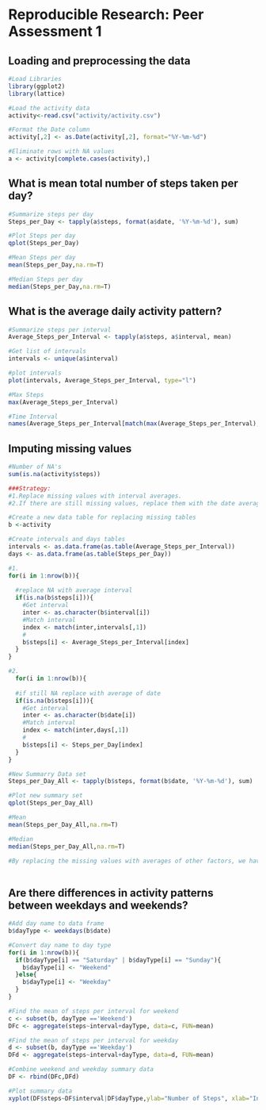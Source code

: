 # Reproducible Research: Peer Assessment 1


## Loading and preprocessing the data
```r
#Load Libraries
library(ggplot2)
library(lattice)

#Load the activity data
activity<-read.csv("activity/activity.csv")

#Format the Date column
activity[,2] <- as.Date(activity[,2], format="%Y-%m-%d")

#Eliminate rows with NA values
a <- activity[complete.cases(activity),]

```



## What is mean total number of steps taken per day?
```r

#Summarize steps per day
Steps_per_Day <- tapply(a$steps, format(a$date, '%Y-%m-%d'), sum) 

#Plot Steps per day
qplot(Steps_per_Day)

#Mean Steps per day
mean(Steps_per_Day,na.rm=T)

#Median Steps per day
median(Steps_per_Day,na.rm=T)

```



## What is the average daily activity pattern?

```r
#Summarize steps per interval
Average_Steps_per_Interval <- tapply(a$steps, a$interval, mean)

#Get list of intervals
intervals <- unique(a$interval)

#plot intervals
plot(intervals, Average_Steps_per_Interval, type="l")

#Max Steps
max(Average_Steps_per_Interval)

#Time Interval
names(Average_Steps_per_Interval[match(max(Average_Steps_per_Interval),Average_Steps_per_Interval)])

```



## Imputing missing values

```r

#Number of NA's
sum(is.na(activity$steps))

###Strategy: 
#1.Replace missing values with interval averages. 
#2.If there are still missing values, replace them with the date average

#Create a new data table for replacing missing tables
b <-activity

#Create intervals and days tables
intervals <- as.data.frame(as.table(Average_Steps_per_Interval))
days <- as.data.frame(as.table(Steps_per_Day))

#1.
for(i in 1:nrow(b)){
  
  #replace NA with average interval
  if(is.na(b$steps[i])){
    #Get interval
    inter <- as.character(b$interval[i])
    #Match interval
    index <- match(inter,intervals[,1])
    #
    b$steps[i] <- Average_Steps_per_Interval[index]
  }
}

#2.
  for(i in 1:nrow(b)){
  
  #if still NA replace with average of date
  if(is.na(b$steps[i])){
    #Get interval
    inter <- as.character(b$date[i])
    #Match interval
    index <- match(inter,days[,1])
    #
    b$steps[i] <- Steps_per_Day[index]
  }
}

#New Summarry Data set
Steps_per_Day_All <- tapply(b$steps, format(b$date, '%Y-%m-%d'), sum) 

#Plot new summary set
qplot(Steps_per_Day_All)

#Mean
mean(Steps_per_Day_All,na.rm=T)

#Median
median(Steps_per_Day_All,na.rm=T)

#By replacing the missing values with averages of other factors, we have not moved the mean, but rather moved the median in towards the mean. We have made the distribution less skewed.It has increased the total number of steps per day on average because it has added values where there were none before
  
```

## Are there differences in activity patterns between weekdays and weekends?

```r

#Add day name to data frame
b$dayType <- weekdays(b$date)

#Convert day name to day type
for(i in 1:nrow(b)){
  if(b$dayType[i] == "Saturday" | b$dayType[i] == "Sunday"){
    b$dayType[i] <- "Weekend"
  }else{
    b$dayType[i] <- "Weekday"
  }
}

#Find the mean of steps per interval for weekend
c <- subset(b, dayType =='Weekend')
DFc <- aggregate(steps~interval+dayType, data=c, FUN=mean)

#Find the mean of steps per interval for weekday
d <- subset(b, dayType =='Weekday')
DFd <- aggregate(steps~interval+dayType, data=d, FUN=mean)

#Combine weekend and weekday summary data
DF <- rbind(DFc,DFd)

#Plot summary data
xyplot(DF$steps~DF$interval|DF$dayType,ylab="Number of Steps", xlab="Interval", type="l",layout=(c(1,2)))

```
